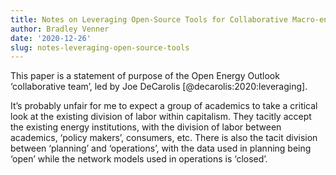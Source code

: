 ```yaml
---
title: Notes on Leveraging Open-Source Tools for Collaborative Macro-energy System Modeling Efforts
author: Bradley Venner
date: '2020-12-26'
slug: notes-leveraging-open-source-tools
---
```


This paper is a statement of purpose of the Open Energy Outlook 'collaborative team', led by Joe DeCarolis [@decarolis:2020:leveraging].  

It's probably unfair for me to expect a group of academics to take a critical look at the existing division of labor within capitalism.  They tacitly accept the existing energy institutions, with the division of labor between academics, 'policy makers', consumers, etc.  There is also the tacit division between 'planning' and 'operations', with the data used in planning being 'open' while the network models used in operations is 'closed'.  

